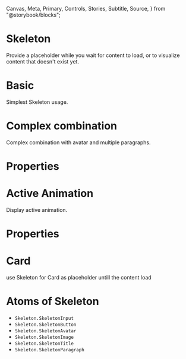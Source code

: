   Canvas,
  Meta,
  Primary,
  Controls,
  Stories,
  Subtitle,
  Source,
} from "@storybook/blocks";

<Meta of={SkeletonStories} />

<h1 style={{ fontSize: "3rem" }}>Skeleton</h1>

Provide a placeholder while you wait for content to load, or to visualize content that doesn't exist yet.

# Basic

Simplest Skeleton usage.

<Canvas of={SkeletonStories.Basic} />

# Complex combination

Complex combination with avatar and multiple paragraphs.

<Canvas of={SkeletonStories.Complex} />

# Properties

<Controls of={SkeletonStories.Complex} />

# Active Animation

Display active animation.

<Canvas of={SkeletonStories.ActiveAnimation} />

# Properties

<Controls of={SkeletonStories.ActiveAnimation} />

# Card

use Skeleton for Card as placeholder untill the content load

<Canvas of={SkeletonStories.Example} />

# Atoms of Skeleton

- `Skeleton.SkeletonInput`
- `Skeleton.SkeletonButton`
- `Skeleton.SkeletonAvatar`
- `Skeleton.SkeletonImage`
- `Skeleton.SkeletonTitle`
- `Skeleton.SkeletonParagraph`
